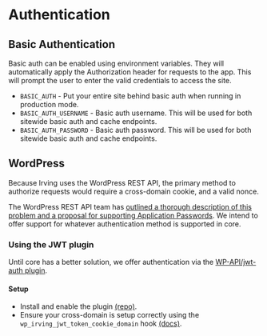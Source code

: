 <Meta title="Features|Authentication" />

# Authentication

## Basic Authentication
Basic auth can be enabled using environment variables. They will automatically apply the Authorization header for requests to the app. This will prompt the user to enter the valid credentials to access the site.

* `BASIC_AUTH` - Put your entire site behind basic auth when running in production mode.
* `BASIC_AUTH_USERNAME` - Basic auth username. This will be used for both sitewide basic auth and cache endpoints.
* `BASIC_AUTH_PASSWORD` - Basic auth password. This will be used for both sitewide basic auth and cache endpoints.

## WordPress
Because Irving uses the WordPress REST API, the primary method to authorize requests would require a cross-domain cookie, and a valid nonce.

The WordPress REST API team has [outlined a thorough description of this problem and a proposal for supporting Application Passwords](https://make.wordpress.org/core/2020/09/23/proposal-rest-api-authentication-application-passwords/). We intend to offer support for whatever authentication method is supported in core.

### Using the JWT plugin
Until core has a better solution, we offer authentication via the [WP-API/jwt-auth plugin](https://github.com/WP-API/jwt-auth/).

#### Setup
* Install and enable the plugin [(repo)](https://github.com/WP-API/jwt-auth/).
* Ensure your cross-domain is setup correctly using the `wp_irving_jwt_token_cookie_domain` hook [(docs)](?path=/docs/configuration-wordpress--page#jwt-token-cookie-domain).
